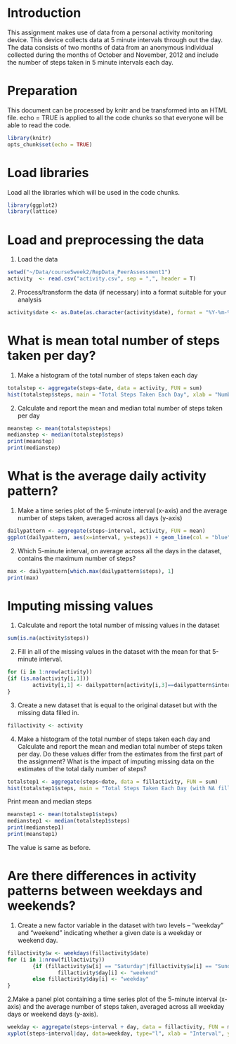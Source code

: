 Introduction
============

This assignment makes use of data from a personal activity monitoring device. This device collects data at 5 minute intervals through out the day. The data consists of two months of data from an anonymous individual collected during the months of October and November, 2012 and include the number of steps taken in 5 minute intervals each day.

Preparation
===========

This document can be processed by knitr and be transformed into an HTML file. echo = TRUE is applied to all the code chunks so that everyone will be able to read the code.

```r
library(knitr)
opts_chunk$set(echo = TRUE)
```

Load libraries
==============

Load all the libraries which will be used in the code chunks.

```r
library(ggplot2)
library(lattice)
```

Load and preprocessing the data
===============================

1. Load the data

```r
setwd("~/Data/course5week2/RepData_PeerAssessment1")
activity  <- read.csv("activity.csv", sep = ",", header = T)
```

2. Process/transform the data (if necessary) into a format suitable for your analysis

```r
activity$date <- as.Date(as.character(activity$date), format = "%Y-%m-%d")
```

What is mean total number of steps taken per day?
=================================================

1. Make a histogram of the total number of steps taken each day

```r
totalstep <- aggregate(steps~date, data = activity, FUN = sum)
hist(totalstep$steps, main = "Total Steps Taken Each Day", xlab = "Number of Steps", col = "yellow")
```

2. Calculate and report the mean and median total number of steps taken per day

```r
meanstep <- mean(totalstep$steps)
medianstep <- median(totalstep$steps)
print(meanstep)
print(medianstep)
```

What is the average daily activity pattern?
===========================================
1. Make a time series plot of the 5-minute interval (x-axis) and the average number of steps taken, averaged across all days (y-axis)

```r
dailypattern <- aggregate(steps~interval, activity, FUN = mean)
ggplot(dailypattern, aes(x=interval, y=steps)) + geom_line(col = "blue")
```

2. Which 5-minute interval, on average across all the days in the dataset, contains the maximum number of steps?

```r
max <- dailypattern[which.max(dailypattern$steps), 1]
print(max)
```

Imputing missing values
=======================
1. Calculate and report the total number of missing values in the dataset

```r
sum(is.na(activity$steps))
```

2. Fill in all of the missing values in the dataset with the mean for that 5-minute interval.

```r
for (i in 1:nrow(activity)) 
{if (is.na(activity[i,1])) 
        activity[i,1] <- dailypattern[activity[i,3]==dailypattern$interval, ]$steps
}
```

3. Create a new dataset that is equal to the original dataset but with the missing data filled in.

```r
fillactivity <- activity
```

4. Make a histogram of the total number of steps taken each day and Calculate and report the mean and median total number of steps taken per day. Do these values differ from the estimates from the first part of the assignment? What is the impact of imputing missing data on the estimates of the total daily number of steps?

```r
totalstep1 <- aggregate(steps~date, data = fillactivity, FUN = sum)
hist(totalstep1$steps, main = "Total Steps Taken Each Day (with NA filled in)", xlab = "Number of Steps", col = "green")
```

Print mean and median steps

```r
meanstep1 <- mean(totalstep1$steps)
medianstep1 <- median(totalstep1$steps)
print(medianstep1)
print(meanstep1)
```
The value is same as before.

Are there differences in activity patterns between weekdays and weekends?
==============================================================================

1. Create a new factor variable in the dataset with two levels -- "weekday" and "weekend" indicating whether a given date is a weekday or weekend day.

```r
fillactivity$w <- weekdays(fillactivity$date)
for (i in 1:nrow(fillactivity)) 
        {if (fillactivity$w[i] == "Saturday"|fillactivity$w[i] == "Sunday")
                fillactivity$day[i] <- "weekend"
        else fillactivity$day[i] <- "weekday"
}
```

2.Make a panel plot containing a time series plot of the 5-minute interval (x-axis) and the average number of steps taken, averaged across all weekday days or weekend days (y-axis).

```r
weekday <- aggregate(steps~interval + day, data = fillactivity, FUN = mean)
xyplot(steps~interval|day, data=weekday, type="l", xlab = "Interval", ylab= "Number of steps")
```
